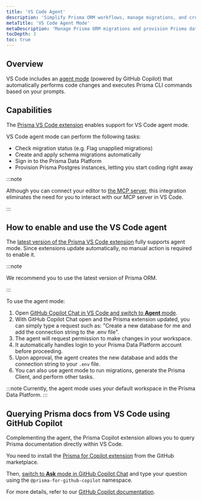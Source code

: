 ```yaml
---
title: 'VS Code Agent' 
description: 'Simplify Prisma ORM workflows, manage migrations, and create databases using VS Code agent mode.' 
metaTitle: 'VS Code Agent Mode' 
metaDescription: 'Manage Prisma ORM migrations and provision Prisma databases efficiently using VS Code agent mode.' 
tocDepth: 3 
toc: true
---
```


## Overview

VS Code includes an [agent mode](https://code.visualstudio.com/docs/copilot/chat/chat-agent-mode) (powered by GitHub Copilot) that automatically performs code changes and executes Prisma CLI commands based on your prompts.

## Capabilities

The [Prisma VS Code extension](https://marketplace.visualstudio.com/items?itemName=Prisma.prisma) enables support for VS Code agent mode. 

VS Code agent mode can perform the following tasks:

- Check migration status (e.g. Flag unapplied migrations)
- Create and apply schema migrations automatically
- Sign in to the Prisma Data Platform
- Provision Prisma Postgres instances, letting you start coding right away


:::note

Although you can connect your editor to [the MCP server](/postgres/integrations/mcp-server), this integration eliminates the need for you to interact with our MCP server in VS Code.

:::


## How to enable and use the VS Code agent

The [latest version of the Prisma VS Code extension](https://marketplace.visualstudio.com/items?itemName=Prisma.prisma) fully supports agent mode. Since extensions update automatically, no manual action is required to enable it.

:::note

We recommend you to use the latest version of Prisma ORM.

:::

To use the agent mode:

1.  Open [GitHub Copilot Chat in VS Code and switch to **Agent** mode](https://code.visualstudio.com/docs/copilot/chat/chat-agent-mode#_use-agent-mode).
2.  With GitHub Copilot Chat open and the Prisma extension updated, you can simply type a request such as: "Create a new database for me and add the connection string to the .env file".
3.  The agent will request permission to make changes in your workspace.
4.  It automatically handles login to your Prisma Data Platform account before proceeding.
5.  Upon approval, the agent creates the new database and adds the connection string to your `.env` file.
6.  You can also use agent mode to run migrations, generate the Prisma Client, and perform other tasks.

:::note
Currently, the agent mode uses your default workspace in the Prisma Data Platform.
:::

## Querying Prisma docs from VS Code using GitHub Copilot

Complementing the agent, the Prisma Copilot extension allows you to query Prisma documentation directly within VS Code.

You need to install the [Prisma for Copilot extension](https://github.com/apps/prisma-for-github-copilot) from the GitHub marketplace.

Then, [switch to **Ask** mode in GitHub Copilot Chat](https://code.visualstudio.com/docs/copilot/chat/chat-ask-mode) and type your question using the `@prisma-for-github-copilot` namespace.

For more details, refer to our [GitHub Copilot documentation](/orm/more/ai-tools/github-copilot).